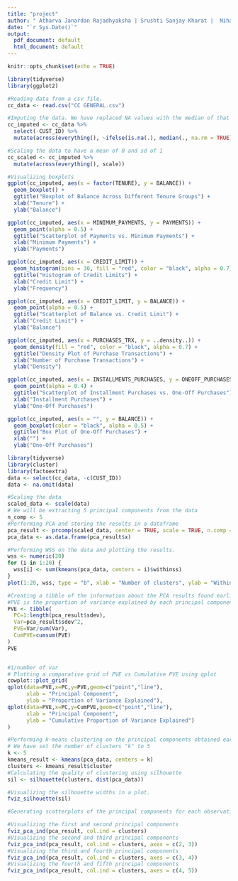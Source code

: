 ---
title: "project"
author: " Atharva Janardan Rajadhyaksha | Srushti Sanjay Kharat |  Niharika Dhapola "
date: "`r Sys.Date()`"
output:
  pdf_document: default
  html_document: default
---

```{r setup, include=FALSE}
knitr::opts_chunk$set(echo = TRUE)
```

```{r}
library(tidyverse)
library(ggplot2)
```


```{r}
#Reading data from a csv file.
cc_data <- read.csv("CC GENERAL.csv")

```

```{r}
#Imputing the data. We have replaced NA values with the median of that particular column
cc_imputed <- cc_data %>%
  select(-CUST_ID) %>%
  mutate(across(everything(), ~ifelse(is.na(.), median(., na.rm = TRUE), .)))
```

```{r}
#Scaling the data to have a mean of 0 and sd of 1
cc_scaled <- cc_imputed %>%
  mutate(across(everything(), scale))
```

```{r}
#Visualizing boxplots
ggplot(cc_imputed, aes(x = factor(TENURE), y = BALANCE)) +
  geom_boxplot() +
  ggtitle("Boxplot of Balance Across Different Tenure Groups") +
  xlab("Tenure") +
  ylab("Balance")

```

```{r}
ggplot(cc_imputed, aes(x = MINIMUM_PAYMENTS, y = PAYMENTS)) +
  geom_point(alpha = 0.5) +
  ggtitle("Scatterplot of Payments vs. Minimum Payments") +
  xlab("Minimum Payments") +
  ylab("Payments")
```

```{r}
ggplot(cc_imputed, aes(x = CREDIT_LIMIT)) +
  geom_histogram(bins = 30, fill = "red", color = "black", alpha = 0.7) +
  ggtitle("Histogram of Credit Limits") +
  xlab("Credit Limit") +
  ylab("Frequency")

```


```{r}
ggplot(cc_imputed, aes(x = CREDIT_LIMIT, y = BALANCE)) +
  geom_point(alpha = 0.5) +
  ggtitle("Scatterplot of Balance vs. Credit Limit") +
  xlab("Credit Limit") +
  ylab("Balance")

```

```{r}
ggplot(cc_imputed, aes(x = PURCHASES_TRX, y = ..density..)) +
  geom_density(fill = "red", color = "black", alpha = 0.7) +
  ggtitle("Density Plot of Purchase Transactions") +
  xlab("Number of Purchase Transactions") +
  ylab("Density")

```

```{r}
ggplot(cc_imputed, aes(x = INSTALLMENTS_PURCHASES, y = ONEOFF_PURCHASES)) +
  geom_point(alpha = 0.4) +
  ggtitle("Scatterplot of Installment Purchases vs. One-Off Purchases") +
  xlab("Installment Purchases") +
  ylab("One-Off Purchases")
```

```{r}
ggplot(cc_imputed, aes(x = "", y = BALANCE)) +
  geom_boxplot(color = "black", alpha = 0.5) +
  ggtitle("Box Plot of One-Off Purchases") +
  xlab("") +
  ylab("One-Off Purchases")

```

```{r}
library(tidyverse)
library(cluster)
library(factoextra)
data <- select(cc_data, -c(CUST_ID))
data <- na.omit(data)
```

```{r}
#Scaling the data
scaled_data <- scale(data)
# We will be extracting 5 principal components from the data
n_comp <- 5
#Performing PCA and storing the results in a dataframe
pca_result <- prcomp(scaled_data, center = TRUE, scale = TRUE, n.comp = n_comp)
pca_data <- as.data.frame(pca_result$x)
```
```{r}
#Performing WSS on the data and plotting the results.
wss <- numeric(20)
for (i in 1:20) {
  wss[i] <- sum(kmeans(pca_data, centers = i)$withinss)
}
plot(1:20, wss, type = "b", xlab = "Number of clusters", ylab = "Within cluster sum of squares")

```
```{r}
#Creating a tibble of the information about the PCA results found earlier.
#PVE is the proportion of variance explained by each principal component.
PVE <- tibble(
  PC=1:length(pca_result$sdev),
  Var=pca_result$sdev^2,
  PVE=Var/sum(Var),
  CumPVE=cumsum(PVE)
)
PVE


#1/number of var
# Plotting a comparative grid of PVE vs Cumulative PVE using qplot
cowplot::plot_grid(
qplot(data=PVE,x=PC,y=PVE,geom=c("point","line"),
      xlab = "Principal Component",
      ylab = "Proportion of Variance Explained"),
qplot(data=PVE,x=PC,y=CumPVE,geom=c("point","line"),
      xlab = "Principal Component",
      ylab = "Cumulative Proportion of Variance Explained")
)
```
```{r}
#Performing k-means clustering on the principal components obtained earlier.
# We have set the number of clusters "k" to 5
k <- 5
kmeans_result <- kmeans(pca_data, centers = k)
clusters <- kmeans_result$cluster
#Calculating the quality of clustering using silhouette 
sil <- silhouette(clusters, dist(pca_data))
```

```{r}
#Visualizing the silhouette widths in a plot.
fviz_silhouette(sil)
```


```{r}
#Generating scatterplots of the principal components for each observation

#Visualizing the first and second principal components
fviz_pca_ind(pca_result, col.ind = clusters)
#Visualizing the second and third principal components
fviz_pca_ind(pca_result, col.ind = clusters, axes = c(2, 3))
#Visualizing the third and fourth principal components
fviz_pca_ind(pca_result, col.ind = clusters, axes = c(3, 4))
#Visualizing the fourth and fifth principal components
fviz_pca_ind(pca_result, col.ind = clusters, axes = c(4, 5))
```




